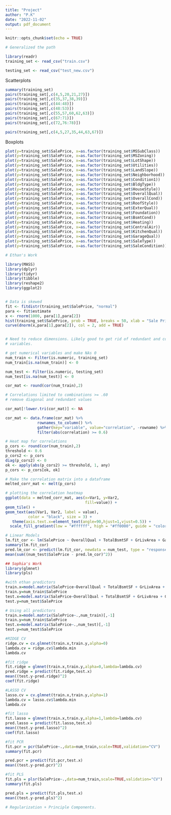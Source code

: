 ```yaml
---
title: "Project"
author: "P.K"
date: "2022-11-02"
output: pdf_document
---
```


```r
knitr::opts_chunk$set(echo = TRUE)
```

```r

# Generalized the path

library(readr)
training_set <- read_csv("train.csv")

testing_set <- read_csv("test_new.csv")

```

Scatterplots

```r
summary(training_set)
pairs(training_set[,c(4,5,20,21,27)])
pairs(training_set[,c(35,37,38,39)])
pairs(training_set[,c(44:48)])
pairs(training_set[,c(48:53)])
pairs(training_set[,c(55,57,60,62,63)])
pairs(training_set[,c(67:71)])
pairs(training_set[,c(72,76:78)])

pairs(training_set[,c(4,5,27,35,44,63,67)])
```

Boxplots

```r
plot(y=training_set$SalePrice, x=as.factor(training_set$MSSubClass))
plot(y=training_set$SalePrice, x=as.factor(training_set$MSZoning))
plot(y=training_set$SalePrice, x=as.factor(training_set$LotShape))
plot(y=training_set$SalePrice, x=as.factor(training_set$Utilities))
plot(y=training_set$SalePrice, x=as.factor(training_set$LandSlope))
plot(y=training_set$SalePrice, x=as.factor(training_set$Neighborhood))
plot(y=training_set$SalePrice, x=as.factor(training_set$Condition1))
plot(y=training_set$SalePrice, x=as.factor(training_set$BldgType))
plot(y=training_set$SalePrice, x=as.factor(training_set$HouseStyle))
plot(y=training_set$SalePrice, x=as.factor(training_set$OverallQual))
plot(y=training_set$SalePrice, x=as.factor(training_set$OverallCond))
plot(y=training_set$SalePrice, x=as.factor(training_set$RoofStyle))
plot(y=training_set$SalePrice, x=as.factor(training_set$ExterQual))
plot(y=training_set$SalePrice, x=as.factor(training_set$Foundation))
plot(y=training_set$SalePrice, x=as.factor(training_set$BsmtCond))
plot(y=training_set$SalePrice, x=as.factor(training_set$Heating))
plot(y=training_set$SalePrice, x=as.factor(training_set$CentralAir))
plot(y=training_set$SalePrice, x=as.factor(training_set$KitchenQual))
plot(y=training_set$SalePrice, x=as.factor(training_set$GarageQual))
plot(y=training_set$SalePrice, x=as.factor(training_set$SaleType))
plot(y=training_set$SalePrice, x=as.factor(training_set$SaleCondition))
```


```r

# Ethan's Work

library(MASS)
library(dplyr)
library(tidyr)
library(tibble)
library(reshape2)
library(ggplot2)


# Data is skewed
fit <- fitdistr(training_set$SalePrice, "normal")
para <- fit$estimate
x <- rnorm(1000, para[1],para[2])
hist(training_set$SalePrice, prob = TRUE, breaks = 50, xlab = "Sale Price ($)", ylab = "Density")
curve(dnorm(x,para[1],para[2]), col = 2, add = TRUE)


# Need to reduce dimensions. Likely good to get rid of redundant and correlated 
# variables.

# get numerical variables and make NAs 0
num_train <- Filter(is.numeric, training_set)
num_train[is.na(num_train)] <- 0

num_test <- Filter(is.numeric, testing_set)
num_test[is.na(num_test)] <- 0

cor_mat <- round(cor(num_train),2)

# Correlations limited to combinations >= .60
# remove diagonal and redundant values

cor_mat[!lower.tri(cor_mat)] <- NA 

cor_mat <- data.frame(cor_mat) %>%
              rownames_to_column() %>%
              gather(key="variable", value="correlation", -rowname) %>%
              filter(abs(correlation) >= 0.6)

# Heat map for correlations
p_cors <- round(cor(num_train),2)
threshold <- 0.6
p_cors2 <- p_cors
diag(p_cors2) <- 0
ok <- apply(abs(p_cors2) >= threshold, 1, any)
p_cors <- p_cors[ok, ok]

# Make the correlation matrix into a dataframe
melted_corr_mat <- melt(p_cors)

# plotting the correlation heatmap
ggplot(data = melted_corr_mat, aes(x=Var1, y=Var2,
                                   fill=value)) +
geom_tile() +
geom_text(aes(Var1, Var2, label = value),
          color = "black", size = 3) +
   theme(axis.text.x=element_text(angle=90,hjust=1,vjust=0.5)) +
  scale_fill_gradient(low = "#ffffff", high = "#ff0000", guide = "colorbar")

# Linear Models
lm.fit_cor <- lm(SalePrice ~ OverallQual + TotalBsmtSF + GrLivArea + GarageCars, data = num_train)
summary(lm.fit_cor)
pred.lm_cor <- predict(lm.fit_cor, newdata = num_test, type = "response")
mean(sum((num_test$SalePrice - pred.lm_cor)^2))
```

```r
## Sophia's Work
library(glmnet)
library(pls)

#with ethan predictors
train.x=model.matrix(SalePrice~OverallQual + TotalBsmtSF + GrLivArea + GarageCars, num_train)[,-1] 
train.y=num_train$SalePrice
test.x=model.matrix(SalePrice~OverallQual + TotalBsmtSF + GrLivArea + GarageCars, num_test)[,-1] 
test.y=num_test$SalePrice

# Using all predictors
train.x=model.matrix(SalePrice~.,num_train)[,-1] 
train.y=num_train$SalePrice
test.x=model.matrix(SalePrice~.,num_test)[,-1] 
test.y=num_test$SalePrice

#RIDGE CV
ridge.cv = cv.glmnet(train.x,train.y,alpha=0)
lambda.cv = ridge.cv$lambda.min
lambda.cv 

#fit ridge
fit.ridge = glmnet(train.x,train.y,alpha=0,lambda=lambda.cv)
pred.ridge = predict(fit.ridge,test.x)
mean((test.y-pred.ridge)^2)
coef(fit.ridge)

#LASSO CV
lasso.cv = cv.glmnet(train.x,train.y,alpha=1)
lambda.cv = lasso.cv$lambda.min
lambda.cv 

#fit lasso
fit.lasso = glmnet(train.x,train.y,alpha=1,lambda=lambda.cv)
pred.lasso = predict(fit.lasso,test.x)
mean((test.y-pred.lasso)^2)
coef(fit.lasso)

#fit PCR
fit.pcr = pcr(SalePrice~.,data=num_train,scale=TRUE,validation="CV")
summary(fit.pcr)

pred.pcr = predict(fit.pcr,test.x)
mean((test.y-pred.pcr)^2)

#fit PLS
fit.pls = plsr(SalePrice~.,data=num_train,scale=TRUE,validation="CV")
summary(fit.pls)

pred.pls = predict(fit.pls,test.x)
mean((test.y-pred.pls)^2)

# Regularization + Principle Components.
```
